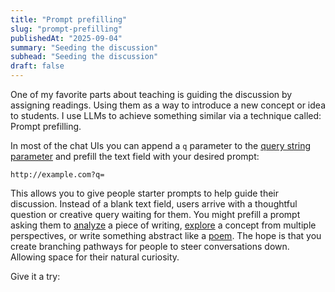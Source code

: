 ```yaml
---
title: "Prompt prefilling"
slug: "prompt-prefilling"
publishedAt: "2025-09-04"
summary: "Seeding the discussion"
subhead: "Seeding the discussion"
draft: false
---
```


One of my favorite parts about teaching is guiding the discussion by assigning readings. Using them as a way to introduce a new concept or idea to students. I use LLMs to achieve something similar via a technique called: Prompt prefilling.

In most of the chat UIs you can append a `q` parameter to the [query string parameter](https://en.wikipedia.org/wiki/Query_string) and prefill the text field with your desired prompt:

```
http://example.com?q=
```

This allows you to give people starter prompts to help guide their discussion. Instead of a blank text field, users arrive with a thoughtful question or creative query waiting for them. You might prefill a prompt asking them to [analyze](https://claude.ai/new?q=I%27d%20like%20to%20discuss%20this%20research%20piece%3A%20https%3A//www.oli.software/research/research-lab-as-container%20What%20are%20your%20thoughts%20on%20the%20author%27s%20perspective%20about%20research%20labs%20serving%20as%20containers%20for%20exploration%3F) a piece of writing, [explore](https://claude.ai/new?q=Based%20on%20this%20research%3A%20https%3A//www.oli.software/research/prototypes-and-projects%20how%20might%20we%20better%20bridge%20the%20gap%20between%20prototyping%20and%20shipping%20production%20features%3F%20What%20are%20some%20creative%20approaches%20to%20maintaining%20experimental%20thinking%20in%20mature%20products%3F) a concept from multiple perspectives, or write something abstract like a [poem](https://claude.ai/new?q=Write%20me%20a%20poem%20about%20digital%20gardens). The hope is that you create branching pathways for people to steer conversations down. Allowing space for their natural curiosity.

Give it a try:

<ProtoPromptBuilder  prompt="Write me a poem about digital gardens" />